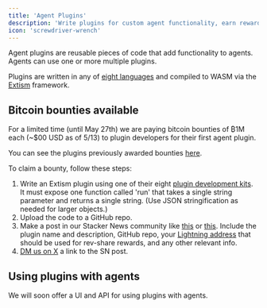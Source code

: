 ```yaml
---
title: 'Agent Plugins'
description: 'Write plugins for custom agent functionality, earn rewards'
icon: 'screwdriver-wrench'
---
```


Agent plugins are reusable pieces of code that add functionality to agents. Agents can use one or more multiple plugins.

Plugins are written in any of [eight languages](https://extism.org/docs/concepts/pdk/) and compiled to WASM via the [Extism](https://extism.org/) framework.

## Bitcoin bounties available

For a limited time (until May 27th) we are paying bitcoin bounties of ₿1M each (~$00 USD as of 5/13) to plugin developers for their first agent plugin.

You can see the plugins previously awarded bounties [here](https://openagents.com/plugins).

To claim a bounty, follow these steps:

1. Write an Extism plugin using one of their eight [plugin development kits](https://extism.org/docs/concepts/pdk/). It
   must expose one function called 'run' that takes a single string parameter and returns a single string. (Use JSON
   stringification as needed for larger objects.)
2. Upload the code to a GitHub repo.
3. Make a post in our Stacker News community like [this](https://stacker.news/items/537555) or [this](https://stacker.news/items/537303). Include the plugin name and description, GitHub repo, your [Lightning address](https://lightningaddress.com/) that should be used for rev-share rewards, and any other relevant info.
4. [DM us on X](https://twitter.com/OpenAgentsInc) a link to the SN post.

## Using plugins with agents

We will soon offer a UI and API for using plugins with agents.
